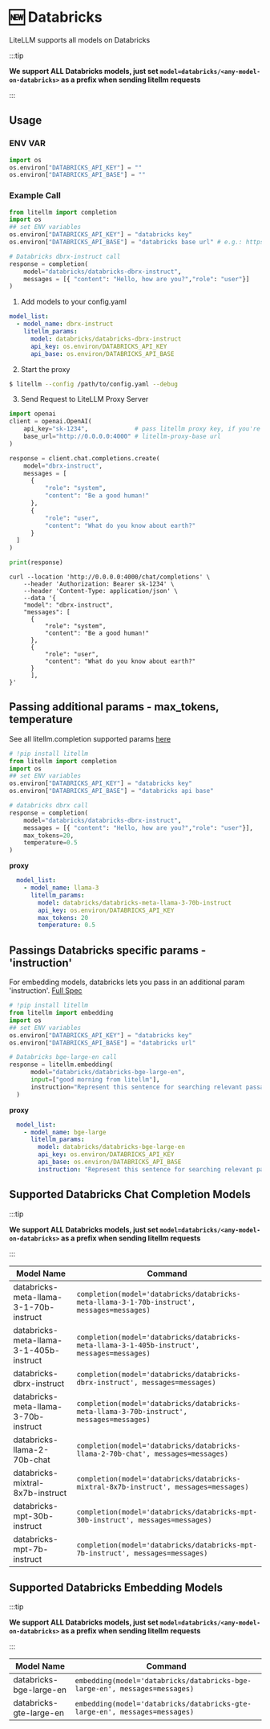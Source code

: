 


# 🆕 Databricks

LiteLLM supports all models on Databricks

:::tip

**We support ALL Databricks models, just set `model=databricks/<any-model-on-databricks>` as a prefix when sending litellm requests**

:::

## Usage

<Tabs>
<TabItem value="sdk" label="SDK">

### ENV VAR
```python
import os 
os.environ["DATABRICKS_API_KEY"] = ""
os.environ["DATABRICKS_API_BASE"] = ""
```

### Example Call

```python
from litellm import completion
import os
## set ENV variables
os.environ["DATABRICKS_API_KEY"] = "databricks key"
os.environ["DATABRICKS_API_BASE"] = "databricks base url" # e.g.: https://adb-3064715882934586.6.azuredatabricks.net/serving-endpoints

# Databricks dbrx-instruct call
response = completion(
    model="databricks/databricks-dbrx-instruct", 
    messages = [{ "content": "Hello, how are you?","role": "user"}]
)
```

</TabItem>
<TabItem value="proxy" label="PROXY">

1. Add models to your config.yaml

  ```yaml
  model_list:
    - model_name: dbrx-instruct
      litellm_params:
        model: databricks/databricks-dbrx-instruct
        api_key: os.environ/DATABRICKS_API_KEY
        api_base: os.environ/DATABRICKS_API_BASE
  ```



2. Start the proxy 

  ```bash
  $ litellm --config /path/to/config.yaml --debug
  ```

3. Send Request to LiteLLM Proxy Server

  <Tabs>

  <TabItem value="openai" label="OpenAI Python v1.0.0+">

  ```python
  import openai
  client = openai.OpenAI(
      api_key="sk-1234",             # pass litellm proxy key, if you're using virtual keys
      base_url="http://0.0.0.0:4000" # litellm-proxy-base url
  )

  response = client.chat.completions.create(
      model="dbrx-instruct",
      messages = [
        {
            "role": "system",
            "content": "Be a good human!"
        },
        {
            "role": "user",
            "content": "What do you know about earth?"
        }
    ]
  )

  print(response)
  ```

  </TabItem>

  <TabItem value="curl" label="curl">

  ```shell
  curl --location 'http://0.0.0.0:4000/chat/completions' \
      --header 'Authorization: Bearer sk-1234' \
      --header 'Content-Type: application/json' \
      --data '{
      "model": "dbrx-instruct",
      "messages": [
        {
            "role": "system",
            "content": "Be a good human!"
        },
        {
            "role": "user",
            "content": "What do you know about earth?"
        }
        ],
  }'
  ```
  </TabItem>

  </Tabs>


</TabItem>

</Tabs>

## Passing additional params - max_tokens, temperature 
See all litellm.completion supported params [here](../completion/input.md#translated-openai-params)

```python
# !pip install litellm
from litellm import completion
import os
## set ENV variables
os.environ["DATABRICKS_API_KEY"] = "databricks key"
os.environ["DATABRICKS_API_BASE"] = "databricks api base"

# databricks dbrx call
response = completion(
    model="databricks/databricks-dbrx-instruct", 
    messages = [{ "content": "Hello, how are you?","role": "user"}],
    max_tokens=20,
    temperature=0.5
)
```

**proxy**

```yaml
  model_list:
    - model_name: llama-3
      litellm_params:
        model: databricks/databricks-meta-llama-3-70b-instruct
        api_key: os.environ/DATABRICKS_API_KEY
        max_tokens: 20
        temperature: 0.5
```

## Passings Databricks specific params - 'instruction'

For embedding models, databricks lets you pass in an additional param 'instruction'. [Full Spec](https://github.com/BerriAI/litellm/blob/43353c28b341df0d9992b45c6ce464222ebd7984/litellm/llms/databricks.py#L164)


```python
# !pip install litellm
from litellm import embedding
import os
## set ENV variables
os.environ["DATABRICKS_API_KEY"] = "databricks key"
os.environ["DATABRICKS_API_BASE"] = "databricks url"

# Databricks bge-large-en call
response = litellm.embedding(
      model="databricks/databricks-bge-large-en",
      input=["good morning from litellm"],
      instruction="Represent this sentence for searching relevant passages:",
  )
```

**proxy**

```yaml
  model_list:
    - model_name: bge-large
      litellm_params:
        model: databricks/databricks-bge-large-en
        api_key: os.environ/DATABRICKS_API_KEY
        api_base: os.environ/DATABRICKS_API_BASE
        instruction: "Represent this sentence for searching relevant passages:"
```


## Supported Databricks Chat Completion Models 

:::tip

**We support ALL Databricks models, just set `model=databricks/<any-model-on-databricks>` as a prefix when sending litellm requests**

:::


| Model Name                 | Command                                                          |
|----------------------------|------------------------------------------------------------------|
| databricks-meta-llama-3-1-70b-instruct    | `completion(model='databricks/databricks-meta-llama-3-1-70b-instruct', messages=messages)`   | 
| databricks-meta-llama-3-1-405b-instruct    | `completion(model='databricks/databricks-meta-llama-3-1-405b-instruct', messages=messages)`   | 
| databricks-dbrx-instruct    | `completion(model='databricks/databricks-dbrx-instruct', messages=messages)`   | 
| databricks-meta-llama-3-70b-instruct    | `completion(model='databricks/databricks-meta-llama-3-70b-instruct', messages=messages)`   | 
| databricks-llama-2-70b-chat    | `completion(model='databricks/databricks-llama-2-70b-chat', messages=messages)`   | 
| databricks-mixtral-8x7b-instruct    | `completion(model='databricks/databricks-mixtral-8x7b-instruct', messages=messages)`   | 
| databricks-mpt-30b-instruct    | `completion(model='databricks/databricks-mpt-30b-instruct', messages=messages)`   | 
| databricks-mpt-7b-instruct    | `completion(model='databricks/databricks-mpt-7b-instruct', messages=messages)`   | 

## Supported Databricks Embedding Models 

:::tip

**We support ALL Databricks models, just set `model=databricks/<any-model-on-databricks>` as a prefix when sending litellm requests**

:::


| Model Name                 | Command                                                          |
|----------------------------|------------------------------------------------------------------|
| databricks-bge-large-en    | `embedding(model='databricks/databricks-bge-large-en', messages=messages)`   |
| databricks-gte-large-en    | `embedding(model='databricks/databricks-gte-large-en', messages=messages)`   |
